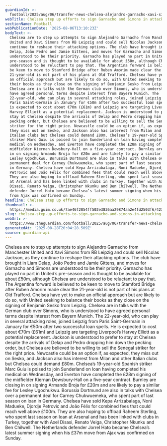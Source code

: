 ```yaml
---
guardianId: >-
  football/2025/aug/06/transfer-news-chelsea-alejandro-garnacho-xavi-simons-nicolas-jackson-manchester-united-rb-leipzig
webTitle: Chelsea step up efforts to sign Garnacho and Simons in attacking reshuffle
sectionName: Football
webPublicationDate: '2025-08-06T13:10:23Z'
bodyText: >-
  Chelsea are to step up attempts to sign Alejandro Garnacho from Manchester
  United and Xavi Simons from RB Leipzig and could sell Nicolas Jackson, as they
  continue to reshape their attacking options. The club have brought in Liam
  Delap, João Pedro and Jamie Gittens, and moves for Garnacho and Simons are
  understood to be their priority. Garnacho has played no part in United’s
  pre-season and is thought to be available for about £50m, although Chelsea are
  understood to be reluctant to pay that. The Argentina forward is believed to
  be keen to move to Stamford Bridge after Ruben Amorim made clear the
  21-year-old is not part of his plans at Old Trafford. Chelsea have yet to make
  an official approach but are likely to do so, with United seeking to balance
  their books as they close on the signing of Benjamin Sesko from Leipzig.
  Chelsea are in talks with the German club over Simons, who is understood to
  have agreed personal terms despite interest from Bayern Munich. The
  22-year-old, who can play in several attacking roles, joined Leipzig from
  Paris Saint-Germain in January for €50m after two successful loan spells. He
  is expected to cost about €70m (£61m) and Leipzig are targeting Liverpool’s
  Harvey Elliott as a potential replacement. Jackson is understood to prefer to
  stay at Chelsea despite the arrivals of Delap and Pedro dropping him down the
  pecking order, but Chelsea are believed to be willing to sell the Senegal
  striker for the right price. Newcastle could be an option if, as expected,
  they miss out on Sesko, and Jackson also has interest from Milan and other
  Italian clubs but Chelsea could demand £80m. Chelsea’s 19-year-old Spanish
  striker Marc Guiu is poised to join Sunderland on loan having completed his
  medical on Wednesday, and Everton have completed the £28m signing of the
  midfielder Kiernan Dewsbury‑Hall on a five-year contract. Burnley are closing
  in on signing Armando Broja for £20m and are likely to pay a similar fee for
  Lesley Ugochukwu. Borussia Dortmund are also in talks with Chelsea over a
  permanent deal for Carney Chukwuemeka, who spent part of last season on loan
  in Germany. Chelsea have sold Kepa Arrizabalaga, Noni Madueke, Djordje
  Petrovic and João Félix for combined fees that could reach well above £100m.
  They are also hoping to offload Raheem Sterling, who spent last season on loan
  at Arsenal and has been linked with clubs in Turkey, together with Axel
  Disasi, Renato Veiga, Christopher Nkunku and Ben Chilwell. The Netherlands
  defender Jorrel Hato became Chelsea’s latest summer signing when his £37m move
  from Ajax was confirmed on Sunday.
headline: Chelsea step up efforts to sign Garnacho and Simons in attacking reshuffle
thumbnail: >-
  https://media.guim.co.uk/7ae46f2854ff502e3836aa29874aa2e4fd2503f6/423_145_1976_1581/500.jpg
slug: chelsea-step-up-efforts-to-sign-garnacho-and-simons-in-attacking-reshuffle
webUrl: >-
  https://www.theguardian.com/football/2025/aug/06/transfer-news-chelsea-alejandro-garnacho-xavi-simons-nicolas-jackson-manchester-united-rb-leipzig
generatedAt: '2025-08-28T20:04:28.509Z'
source: guardian-api
---
```

Chelsea are to step up attempts to sign Alejandro Garnacho from Manchester United and Xavi Simons from RB Leipzig and could sell Nicolas Jackson, as they continue to reshape their attacking options. The club have brought in Liam Delap, João Pedro and Jamie Gittens, and moves for Garnacho and Simons are understood to be their priority. Garnacho has played no part in United’s pre-season and is thought to be available for about £50m, although Chelsea are understood to be reluctant to pay that. The Argentina forward is believed to be keen to move to Stamford Bridge after Ruben Amorim made clear the 21-year-old is not part of his plans at Old Trafford. Chelsea have yet to make an official approach but are likely to do so, with United seeking to balance their books as they close on the signing of Benjamin Sesko from Leipzig. Chelsea are in talks with the German club over Simons, who is understood to have agreed personal terms despite interest from Bayern Munich. The 22-year-old, who can play in several attacking roles, joined Leipzig from Paris Saint-Germain in January for €50m after two successful loan spells. He is expected to cost about €70m (£61m) and Leipzig are targeting Liverpool’s Harvey Elliott as a potential replacement. Jackson is understood to prefer to stay at Chelsea despite the arrivals of Delap and Pedro dropping him down the pecking order, but Chelsea are believed to be willing to sell the Senegal striker for the right price. Newcastle could be an option if, as expected, they miss out on Sesko, and Jackson also has interest from Milan and other Italian clubs but Chelsea could demand £80m. Chelsea’s 19-year-old Spanish striker Marc Guiu is poised to join Sunderland on loan having completed his medical on Wednesday, and Everton have completed the £28m signing of the midfielder Kiernan Dewsbury‑Hall on a five-year contract. Burnley are closing in on signing Armando Broja for £20m and are likely to pay a similar fee for Lesley Ugochukwu. Borussia Dortmund are also in talks with Chelsea over a permanent deal for Carney Chukwuemeka, who spent part of last season on loan in Germany. Chelsea have sold Kepa Arrizabalaga, Noni Madueke, Djordje Petrovic and João Félix for combined fees that could reach well above £100m. They are also hoping to offload Raheem Sterling, who spent last season on loan at Arsenal and has been linked with clubs in Turkey, together with Axel Disasi, Renato Veiga, Christopher Nkunku and Ben Chilwell. The Netherlands defender Jorrel Hato became Chelsea’s latest summer signing when his £37m move from Ajax was confirmed on Sunday.
